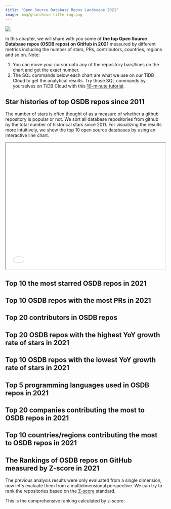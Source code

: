 ```yaml
---
title: "Open Source Database Repos Landscape 2021"
image: img/gharchive-title-img.png
---
```



![](/img/gharchive-title-img.png)

In this chapter, we will share with you some of **the top Open Source Database repos (OSDB repos) on GitHub in 2021** measured by different metrics including the number of stars, PRs, contributors, countries, regions and so on. 
Note: 
1. You can move your cursor onto any of the repository bars/lines on the chart and get the exact number. 
2. The SQL commands below each chart are what we use on our TiDB Cloud to get the analytical results. Try those SQL commands by yourselves on TiDB Cloud with this [10-minute tutorial](https://ossinsight.io/_/more/analyze-github-events-on-tidb-cloud-in-10-minutes).

## Star histories of top OSDB repos since 2011

The number of stars is often thought of as a measure of whether a github repository is popular or not. We sort all database repositories from github by the total number of historical stars since 2011. For visualizing the results more intuitively, we show the top 10 open source databases by using an interactive line chart. 

<iframe  width="100%" height="400" scrolling="no"  src="/charts/database.html?theme=dark">
</iframe>

## Top 10 the most starred OSDB repos in 2021

<CommonChart
  chart='barchart'
  category='archive-2021-top10-by-stars'
  n={10}
  formatSql={false}
  categoryIndex='repo_name'
  valueIndex='stars'
  seriesName='Stars'
  repo='db_repos'
/>

## Top 10 OSDB repos with the most PRs in 2021

<CommonChart
  chart='barchart'
  category='archive-2021-top10-by-prs'
  n={20}
  formatSql={false}
  categoryIndex='repo_name'
  valueIndex='num'
  seriesName='PRs'
  repo='db_repos'
/>

## Top 20 contributors in OSDB repos

<CommonChart
  chart='barchart'
  category='archive-2021-top20-by-developers'
  formatSql={false}
  categoryIndex='actor_login'
  valueIndex='pr_count'
  categoryType='owner'
  seriesName='PRs'
  repo='db_repos'
/>

## Top 20 OSDB repos with the highest YoY growth rate of stars in 2021

<CommonChart
  chart='yoychart'
  category='archive-2021-top20-by-stars-yoy'
  formatSql={false}
  repo='db_repos'
/>

## Top 10 OSDB repos with the lowest YoY growth rate of stars in 2021

<CommonChart
  chart='yoychart'
  category='archive-2021-bottom10-by-yoy'
  formatSql={false}
  repo='db_repos'
/>

## Top 5 programming languages used in OSDB repos in 2021

<CommonChart
  chart='barchart'
  category='archive-2021-top5-by-languages'
  formatSql={false}
  categoryIndex='language'
  valueIndex='COUNT(*)'
  categoryType='lang'
  seriesName='PRs'
  repo='db_repos'
/>

## Top 20 companies contributing the most to OSDB repos in 2021

<CommonChart
  chart='barchart'
  category='archive-2021-top20-by-companies'
  formatSql={false}
  categoryIndex='company'
  valueIndex='users_count'
  seriesName='Contributors'
  categoryType={false}
  repo='db_repos'
/>

## Top 10 countries/regions contributing the most to OSDB repos in 2021

<CommonChart
  chart='worldmapchart'
  category='archive-2021-top10-by-regions'
  formatSql={false}
  categoryIndex='country_code'
  valueIndex='users_count'
  seriesName='Contributors'
  repo='db_repos'
/>

## The Rankings of OSDB repos on GitHub measured by Z-score in 2021

The previous analysis results were only evaluated from a single dimension, now let's evaluate them from a multidimensional perspective. We can try to rank the repositories based on the [Z-score](https://en.wikipedia.org/wiki/Standard_score) standard.

This is the comprehensive ranking calculated by z-score:

<CommonChart
  chart='zscorechart'
  category='archive-2021-archive-ranking'
  formatSql={false}
  repo='db_repos'
/>
